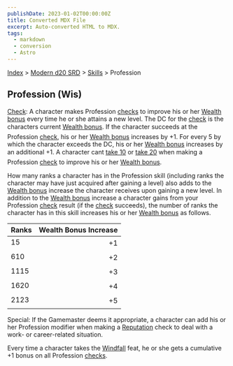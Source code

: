 ```yaml
---
publishDate: 2023-01-02T00:00:00Z
title: Converted MDX File
excerpt: Auto-converted HTML to MDX.
tags:
  - markdown
  - conversion
  - Astro
---
```


[Index](-index) > [Modern d20 SRD](modern-d20-srd-index) > [Skills](modern-d20-srd-skills-index) > Profession

## Profession (Wis)

[Check](modern-d20-srd-skills-skill-basics-php#skill-check-index): A character makes Profession [checks](modern-d20-srd-skills-skill-basics-php#skill-check-index) to improve his or her [Wealth
bonus](modern-d20-srd-wealth-wealth-bonus) every time he or she attains a new level. The DC for the [check](modern-d20-srd-skills-skill-basics-php#skill-check-index) is the characters current [Wealth
bonus](modern-d20-srd-wealth-wealth-bonus). If the character succeeds at the Profession [check](modern-d20-srd-skills-skill-basics-php#skill-check-index), his or her [Wealth
bonus](modern-d20-srd-wealth-wealth-bonus) increases by +1. For every 5 by which the character exceeds the DC, his or her [Wealth
bonus](modern-d20-srd-wealth-wealth-bonus) increases by an additional +1. A character cant [take
10](modern-d20-srd-skills-skill-basics-php#take10-index) or [take 20](modern-d20-srd-skills-skill-basics-php#take20-index) when making a Profession [check](modern-d20-srd-skills-skill-basics-php#skill-check-index) to improve his or her [Wealth
bonus](modern-d20-srd-wealth-wealth-bonus).

How many ranks a character has in the Profession skill (including ranks the character may have just acquired after gaining a level) also adds to the [Wealth
bonus](modern-d20-srd-wealth-wealth-bonus) increase the character receives upon gaining a new level. In addition to the [Wealth
bonus](modern-d20-srd-wealth-wealth-bonus) increase a character gains from your Profession [check](modern-d20-srd-skills-skill-basics-php#skill-check-index) result (if the [check](modern-d20-srd-skills-skill-basics-php#skill-check-index) succeeds), the number of ranks the character has in this skill increases his or her [Wealth
bonus](modern-d20-srd-wealth-wealth-bonus) as follows.

| Ranks | Wealth Bonus Increase |
| :---- | --------------------: |
| 15    |                    +1 |
| 610   |                    +2 |
| 1115  |                    +3 |
| 1620  |                    +4 |
| 2123  |                    +5 |

Special: If the Gamemaster deems it appropriate, a character can add his or her Profession modifier when making a [Reputation](modern-d20-srd-reputation-index) check to deal with a work- or career-related situation.

Every time a character takes the [Windfall](modern-d20-srd-feats-windfall) feat, he or she gets a cumulative +1 bonus on all Profession [checks](modern-d20-srd-skills-skill-basics-php#skill-check-index).
